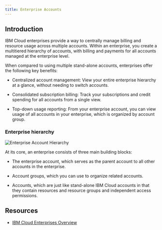 ```yaml
---
title: Enterprise Accounts
---
```



<PageDescription>

</PageDescription>

## **Introduction**

IBM Cloud enterprises provide a way to centrally manage billing and resource usage across multiple accounts. Within an enterprise, you create a multitiered hierarchy of accounts, with billing and payments for all accounts managed at the enterprise level.

 

When compared to using multiple stand-alone accounts, enterprises offer the following key benefits:

  - Centralized account management: 
      View your entire enterprise hierarchy at a glance, without needing to switch accounts. 
  
  - Consolidated subscription billing: 
        Track your subscriptions and credit spending for all accounts from a single view. 
  
  - Top-down usage reporting:
     From your enterprise account, you can view usage of all accounts in your enterprise, which is organized by account group.

### **Enterprise hierarchy**

 ![Enterprise Account Hierarchy](images/hierarchy.png)   

At its core, an enterprise consists of three main building blocks:

  - The enterprise account, which serves as the parent account to all other accounts in the enterprise.
  
  - Account groups, which you can use to organize related accounts. 
 
  - Accounts, which are just like stand-alone IBM Cloud accounts in that they contain resources and resource groups and independent access permissions. 


## **Resources**
- [IBM Cloud Enterprises Overview](https://cloud.ibm.com/enterprise)


